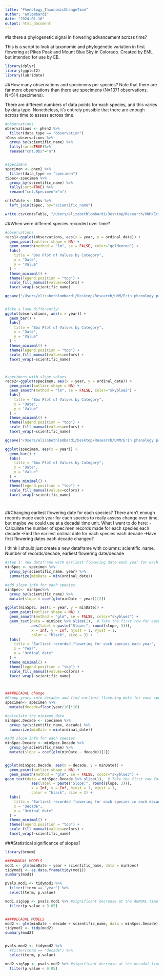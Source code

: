 ```yaml
---
title: "Phenology_TaxonomicChangeTime"
author: "emlombardi"
date: "2024-01-16"
output: html_document
---
```


#Is there a phylogenetic signal in flowering advancement across time?

This is a script to look at taxonomic and phylogenetic variation in first flowering at Pikes Peak and Mount Blue Sky in Colorado. Created by EML but intended for use by EB.

```r
library(dplyr)
library(ggplot2)
library(lubridate)

```
##How many observations and specimens per species?
Note that there are far more observations than there are specimens (N=1371 observations, N=514 specimens).

There are different numbers of data points for each species, and this varies by data type. Nonetheless, it's entirely possible that there are enough across time to assess across time.

```r
#observations
observations <- phen2 %>%
  filter(data_type == "observation")
tObs<-observations %>%
  group_by(scientific_name) %>%
  tally(sort=TRUE)%>%
  rename("cnt.Obs"="n")


#specimens
specimen <- phen2 %>%
  filter(data_type == "specimen")
tSpec<-specimen %>%
  group_by(scientific_name) %>%
  tally(sort=TRUE) %>%
  rename("cnt.Specimen"="n")

cntsTable <- tObs %>%
  left_join(tSpec, by="scientific_name")

write.csv(cntsTable, "/Users/elizabethlombardi/Desktop/Research/UNM/Erin phenology project/Tables/table_TallybySpecies.csv", row.names=TRUE)

```


##When were different species recorded over time?

```r
#observations
recs1<-ggplot(observations, aes(x = year, y = ordinal_date)) +
  geom_point(outlier.shape = NA) +
  geom_smooth(method = "lm", se = FALSE, color="goldenrod") +
  labs(
    title = "Box Plot of Values by Category",
    x = "Date",
    y = "Value"
  ) +
  theme_minimal() +
  theme(legend.position = "top") +
  scale_fill_manual(values=colors) +
  facet_wrap(~scientific_name)

ggsave("/Users/elizabethlombardi/Desktop/Research/UNM/Erin phenology project/Figures/SpeciesObservations_OverTime.pdf", recs1, width = 12, height = 8, dpi = 300)


#Take a look differently:
ggplot(observations, aes(x = year)) +
  geom_bar() +
  labs(
    title = "Box Plot of Values by Category",
    x = "Date",
    y = "Value"
  ) +
  theme_minimal() +
  theme(legend.position = "top") +
  scale_fill_manual(values=colors) +
  facet_wrap(~scientific_name)



#specimens with slope values
recs2<-ggplot(specimen, aes(x = year, y = ordinal_date)) +
  geom_point(outlier.shape = NA) +
  geom_smooth(method = "lm", se = FALSE, color="skyblue3") +
  labs(
    title = "Box Plot of Values by Category",
    x = "Date",
    y = "Value"
  ) +
  theme_minimal() +
  theme(legend.position = "top") +
  scale_fill_manual(values=colors) +
  facet_wrap(~scientific_name)

ggsave("/Users/elizabethlombardi/Desktop/Research/UNM/Erin phenology project/Figures/SpeciesSpecimen_OverTime.pdf", recs2, width = 12, height = 8, dpi = 300)

ggplot(specimen, aes(x = year)) +
  geom_bar() +
  labs(
    title = "Box Plot of Values by Category",
    x = "Date",
    y = "Value"
  ) +
  theme_minimal() +
  theme(legend.position = "top") +
  scale_fill_manual(values=colors) +
  facet_wrap(~scientific_name)




```
##Changing earliest flowering date for each species?
There aren't enough records made each year for each species to really assess change over time, but maybe we could use at a decadal time unit. 
What I want to do here:
-Calculate the number of specimen records made for each species each decade
-Find the earliest ordinal date for each species each decade
-Have first flowering dates each decade changed?

I think I should just create a new dataframe with columns: scientific_name, Number of records/decade, earliest flowering date/decade
```r
#step 1: new dataframe with earliest flowering date each year for each species
minSpec <- specimen %>%
  group_by(scientific_name, year) %>%
  summarize(minDate = min(ordinal_date))

#add slope info for each species
minSpec<- minSpec%>%
  group_by(scientific_name) %>%
  mutate(slope = coef(glm(minDate ~ year))[2])

ggplot(minSpec, aes(x = year, y = minDate)) +
  geom_point(outlier.shape = NA) +
  geom_smooth(method = "glm", se = FALSE, color="skyblue3") +
  geom_text(data = minSpec %>% slice(1),  # Take the first row for each species
            aes(label = paste("Slope:", round(slope, 3))),
            x = Inf, y = Inf, hjust = 1, vjust = 1,
            color = "black", size = 3) +
  labs(
    title = "Earliest recorded flowering for each species each year",
    x = "Year",
    y = "Ordinal date"
  ) +
  theme_minimal() +
  theme(legend.position = "top") +
  scale_fill_manual(values=colors) +
  facet_wrap(~scientific_name)



####DECADAL change
#Group years into decades and find earliest flowering date for each species each decade
specimen<- specimen %>%
  mutate(decade=floor(year/10)*10) 

#calculate the minimum date
minSpec.Decade <- specimen %>%
  group_by(scientific_name, decade) %>%
  summarize(minDate = min(ordinal_date))

#add slope info for each species
minSpec.Decade <- minSpec.Decade %>%
  group_by(scientific_name) %>%
  mutate(slope = coef(glm(minDate ~ decade))[2])


ggplot(minSpec.Decade, aes(x = decade, y = minDate)) +
  geom_point(outlier.shape = NA) +
  geom_smooth(method = "glm", se = FALSE, color="skyblue3") +
geom_text(data = minSpec.Decade %>% slice(1),  # Take the first row for each species
            aes(label = paste("Slope:", round(slope, 3))),
            x = Inf, y = Inf, hjust = 1, vjust = 1,
            color = "black", size = 3) +
  labs(
    title = "Earliest recorded flowering for each species in each decade",
    x = "Decade",
    y = "Ordinal date"
  ) +
  theme_minimal() +
  theme(legend.position = "top") +
  scale_fill_manual(values=colors) +
  facet_wrap(~scientific_name)

```

###Statistical significance of slopes?

```r
library(broom)

####ANNUAL MODELS
mod1 <- glm(minDate ~ year + scientific_name, data = minSpec)
tidymod1 <- as.data.frame(tidy(mod1))
summary(mod1)

pvals.mod1 <- tidymod1 %>%
  filter(!term == "year") %>%
  select(term, p.value)

mod1.sigSpp <- pvals.mod1 %>% #significant decrease at the ANNUAL time scale for a few
  filter(p.value < 0.05)


####DECADAL MODELS
mod2 <- glm(minDate ~ decade + scientific_name, data = minSpec.Decade)
tidymod2 <- tidy(mod2)
summary(mod2)


pvals.mod2 <- tidymod2 %>%
  #filter(term == "decade") %>%
  select(term, p.value)

mod2.sigSpp <- pvals.mod2 %>% #significant decrease at the decadal time scale for a few
  filter(p.value < 0.05)



```